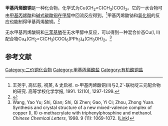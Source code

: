 {{Chembox
| Name = 
| NameEn = copper(II) methacrylate
|CustomizedImage=[[File:2.svg|File:2.svg]][[File:Methacrylate-anion-2D-skeletal.png|135px]][[File:Cu2+.svg|File:Cu2+.svg]]
| IUPACName = 
| IUPACNameZh = 
| OtherNames = α-甲基丙烯酸铜
| Section1 = {{Chembox Identifiers
|   CASNo = 53721-10-1
|   CASNo_Ref = {{cascite|correct|CAS}}
|   PubChem = 
|   SMILES = CC(C([O-])=O)=C.CC(C([O-])=O)=C.[Cu+2] }}
| Section2 = {{Chembox Properties
| C=8 | H=10 | O=4 | Cu=1
|   Appearance = 蓝绿色固体（一水）
|   Density = 
|   MeltingPt = 
|   BoilingPt = 
|   Solubility =  }}
| Section3 = {{Chembox Hazards
|   MainHazards = 
|   FlashPt = 
|   Autoignition =  }}
}}
'''甲基丙烯酸铜'''是一种化合物，化学式为Cu(CH<sub>2</sub>=C(CH<sub>3</sub>)COO)<sub>2</sub>。它的一水合物可由[[甲基丙烯酸|甲基丙烯酸]]和[[碱式碳酸铜|碱式碳酸铜]]在[[甲醇|甲醇]]中回流反应得到。<ref>王尧宇, 高忆慈, 祝英, & 史启祯. α-甲基丙烯酸铜(II)与2,2'-联吡啶三元配合物的研究. 高等学校化学学报, 1991. 12(10), 1297-1299.</ref>甲基丙烯酸钠和[[氯化铜|氯化铜]]的反应也能制得甲基丙烯酸铜。<ref>{{cite journal|journal=Journal of Polymer Research|volume=12|issue=5|language=en|issn=1022-9760|date=2005-10|pages=421–428|doi=10.1007/s10965-005-3323-y|url=http://link.springer.com/10.1007/s10965-005-3323-y|title=Lead Removal from Wastewater Using Cu(II) Polymethacrylate Formed by Gamma Radiation|accessdate=2020-08-25|author=C. Barrera-Díaz, M. Palomar-Pardavé, M. Romero-Romo, F. Ureña-Nuñez}}</ref>

无水甲基丙烯酸铜和[[三苯基膦|三苯基膦]]在无水甲醇中反应，可以得到一种混合价态Cu(I, II)配合物Cu<sub>4</sub>(CH<sub>2</sub>=C(CH<sub>3</sub>)COO)<sub>6</sub>(PPh<sub>3</sub>)<sub>4</sub>(CH<sub>3</sub>OH)<sub>2</sub>。<ref>Wang, Yao Yu; Shi, Qian; Shi, Qi Zhen; Gao, Yi Ci; Zhou, Zhong Yuan. Synthesis and crystal structure of a new mixed-​valence complex of copper (I, II) α-​methacrylate with triphenylphosphine and methanol. ''Chinese Chemical Letters'', 1998. 9 (11): 1069-1072. ([https://www.cnki.com.cn/Article/CJFDTOTAL-FXKB199811027.htm Link])</ref>

==参考文献==
{{reflist}}

[[Category:二价铜化合物|Category:二价铜化合物]]
[[Category:甲基丙烯酸盐|Category:甲基丙烯酸盐]]
[[Category:有机酸铜盐|Category:有机酸铜盐]]
